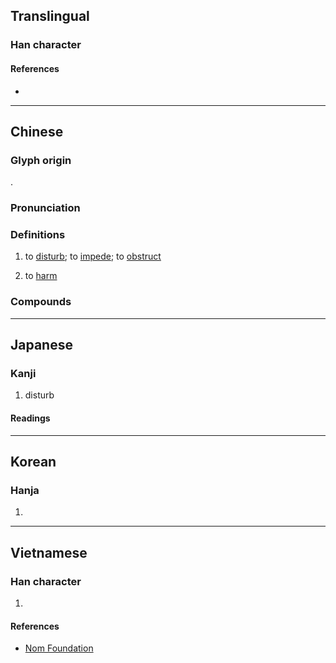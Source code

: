 {{character info}}
==Translingual==
{{stroke order|strokes=7}}

===Han character===
{{Han char|rn=38|rad=女|as=04|sn=7|four=40427|canj=VYHS|ids=⿰女方}}

====References====
* {{Han ref|kx=0257.100|dkj=06111|dj=0522.040|hdz=21033.040|uh=59A8|ud=22952|bh=A7AB|bd=42923}}

----

==Chinese==
{{zh-forms}}

===Glyph origin===
{{Han etym}}
{{Han compound|女|方|ls=psc|c1=s|c2=p}}.

===Pronunciation===
{{zh-pron
|m=fáng
|c=fong4
|h=pfs=fòng;gd=fong2
|md=huòng
|mn=ml:hóng/tw:hông/xm:hong
|mn-t=huang5
|mc=y
|oc=y
|cat=v
}}

===Definitions===
{{zh-hanzi}}

# to [[disturb]]; to [[impede]]; to [[obstruct]]
# {{lb|zh|often in the negative}} to [[harm]]

===Compounds===
{{zh-der|不妨|不妨事|不妨頭|不相妨礙|何妨|利己妨人|好事多妨|妨功害能|妨害|妨害治安|妨害自由|妨害風化|妨止|妨殺|妨礙|才廣妨身|望門妨|無妨}}

----

==Japanese==

===Kanji===
{{ja-kanji|grade=c|rs=女04}}

# disturb

====Readings====
{{ja-readings
|goon=ほう<はう
|kanon=ほう<はう
|kanyoon=ぼう<ばう
|kun=さまた-げる
}}

----

==Korean==

===Hanja===
{{ko-hanja|hangeul=방|rv=bang|mr=pang|y=pang}}

# {{rfdef|ko|sort=女04}}

----

==Vietnamese==

===Han character===
{{vi-readings|reading=phòng, phương|rs=女04}}

# {{rfdef|vi|sort=女04}}

====References====
* [http://nomfoundation.org/common/nom_details.php?codepoint=59a8 Nom Foundation]